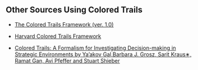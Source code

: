 ## Other Sources Using Colored Trails

- [The Colored Trails Framework (ver. 1.0)](https://sites.fas.harvard.edu/~fs22k/Handouts/coloredtrails/)

- [Harvard Colored Trails Framework](http://groups.csail.mit.edu/belief-dynamics/MURI/posters/ficiciGalPfefferPoster.pdf)

- [Colored Trails: A Formalism for Investigating Decision-making in Strategic Environments by Ya’akov Gal,Barbara J. Grosz, Sarit Kraus∗, Ramat Gan, Avi Pfeffer and Stuart Shieber](https://pdfs.semanticscholar.org/db8c/162b0a8a3046c0147b1012fa74f2cbe059ab.pdf)
